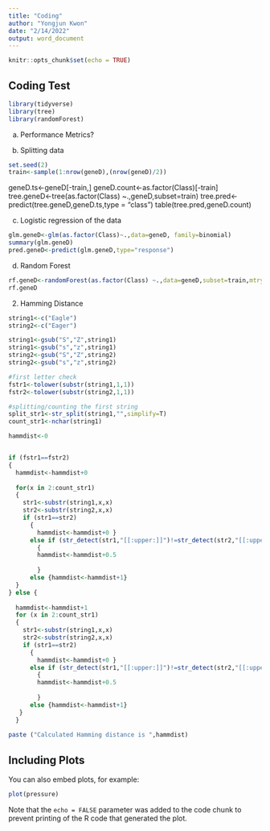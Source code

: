 ---
title: "Coding"
author: "Yongjun Kwon"
date: "2/14/2022"
output: word_document
---

```{r setup, include=FALSE}
knitr::opts_chunk$set(echo = TRUE)

```

## Coding Test


```{r}
library(tidyverse)
library(tree)
library(randomForest)
```

a) Performance Metrics?

b) Splitting data

```{r}
set.seed(2)
train<-sample(1:nrow(geneD),(nrow(geneD)/2))
```

geneD.ts<-geneD[-train,]
geneD.count<-as.factor(Class)[-train]
tree.geneD<-tree(as.factor(Class) ~.,geneD,subset=train)
tree.pred<-predict(tree.geneD,geneD.ts,type = "class")
table(tree.pred,geneD.count)

c) Logistic regression of the data
```{r}
glm.geneD<-glm(as.factor(Class)~.,data=geneD, family=binomial)
summary(glm.geneD)
pred.geneD<-predict(glm.geneD,type="response")
```

d) Random Forest
```{r}
rf.geneD<-randomForest(as.factor(Class) ~.,data=geneD,subset=train,mtry=12, importance=TRUE)
rf.geneD


```
\newpage

2) Hamming Distance

```{r}
string1<-c("Eagle")
string2<-c("Eager")

string1<-gsub("S","Z",string1)
string1<-gsub("s","z",string1)
string2<-gsub("S","Z",string2)
string2<-gsub("s","z",string2)

#first letter check
fstr1<-tolower(substr(string1,1,1))
fstr2<-tolower(substr(string2,1,1))

#splitting/counting the first string
split_str1<-str_split(string1,"",simplify=T)
count_str1<-nchar(string1)

hammdist<-0


if (fstr1==fstr2)
{
  hammdist<-hammdist+0
  
  for(x in 2:count_str1)
  {
    str1<-substr(string1,x,x)
    str2<-substr(string2,x,x)
    if (str1==str2)
      {
        hammdist<-hammdist+0 }
      else if (str_detect(str1,"[[:upper:]]")!=str_detect(str2,"[[:upper:]]"))
        {
        hammdist<-hammdist+0.5
        
        }   
      else {hammdist<-hammdist+1}
  }
} else { 
  
  hammdist<-hammdist+1
  for (x in 2:count_str1)
  {
    str1<-substr(string1,x,x)
    str2<-substr(string2,x,x)
    if (str1==str2)
      {
        hammdist<-hammdist+0 }
      else if (str_detect(str1,"[[:upper:]]")!=str_detect(str2,"[[:upper:]]"))
        {
        hammdist<-hammdist+0.5
        
        }   
      else {hammdist<-hammdist+1}
   }    
  }
  
paste ("Calculated Hamming distance is ",hammdist)

```



## Including Plots

You can also embed plots, for example:

```{r pressure, echo=FALSE}
plot(pressure)
```

Note that the `echo = FALSE` parameter was added to the code chunk to prevent printing of the R code that generated the plot.

\newpage
